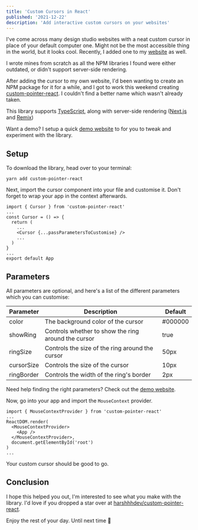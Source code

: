 ```yaml
---
title: 'Custom Cursors in React'
published: '2021-12-22'
description: 'Add interactive custom cursors on your websites'
---
```


<BlogImage
  alt='Animated cursor moving around the screen'
  src='https://user-images.githubusercontent.com/69592270/145694947-ee595f08-42bd-42e7-b3e1-b2183c835953.gif'
  width={1260}
  height={660}
/>

I've come across many design studio websites with a neat custom cursor in place of your default computer one. Might not be the most accessible thing in the world, but it looks cool. Recently, I added one to my [website](https://harshsingh.xyz) as well.

I wrote mines from scratch as all the NPM libraries I found were either outdated, or didn't support server-side rendering.

After adding the cursor to my own website, I'd been wanting to create an NPM package for it for a while, and I got to work this weekend creating [custom-pointer-react](https://github.com/harshhhdev/custom-pointer-react). I couldn't find a better name which wasn't already taken.

This library supports [TypeScript](https://typescriptlang.org), along with server-side rendering ([Next.js](https://nextjs.org) and [Remix](https://remix.run))

Want a demo? I setup a quick [demo website](https://harshsingh.xyz/custom-pointer-react/) to for you to tweak and experiment with the library.

## Setup

To download the library, head over to your terminal:

```bash:terminal
yarn add custom-pointer-react
```

Next, import the cursor component into your file and customise it. Don't forget to wrap your app in the context afterwards.

```tsx:tsx
import { Cursor } from 'custom-pointer-react'
...
const Cursor = () => {
  return (
    ...
    <Cursor {...passParametersToCustomise} />
    ...
  )
}
...
export default App
```

## Parameters

All parameters are optional, and here's a list of the different parameters which you can customise:

| Parameter  | Description                                         | Default |
| ---------- | --------------------------------------------------- | ------- |
| color      | The background color of the cursor                  | #000000 |
| showRing   | Controls whether to show the ring around the cursor | true    |
| ringSize   | Controls the size of the ring around the cursor     | 50px    |
| cursorSize | Controls the size of the cursor                     | 10px    |
| ringBorder | Controls the width of the ring's border             | 2px     |

Need help finding the right parameters? Check out the [demo website](https://harshhhdev.github.io/custom-pointer-react/).

Now, go into your app and import the `MouseContext` provider.

```tsx:pages/_app.tsx
import { MouseContextProvider } from 'custom-pointer-react'
...
ReactDOM.render(
  <MouseContextProvider>
    <App />
  </MouseContextProvider>,
  document.getElementById('root')
)
...
```

Your custom cursor should be good to go.

## Conclusion

I hope this helped you out, I'm interested to see what you make with the library. I'd love if you dropped a star over at [harshhhdev/custom-pointer-react](https://github.com/harshhhdev/custom-pointer-react).

Enjoy the rest of your day. Until next time 👋
